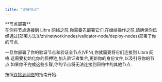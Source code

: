 ```yaml
---
title: "连接节点"
---
```



<Aside type="caution">
  **节点部署** <br />
  在你将节点连接到 Libra 网络之前,你需要先部署它们.在继续操作之前,请确保你已经通过[部署方法](/zh/network/nodes/validator-node/deploy-nodes)部署了你的节点.
</Aside>

一旦你部署了你的验证节点和验证全节点(VFN),你就需要将它们连接到 Libra 网络.这需要初始化你的质押池,加入验证者集合,更新你的身份文件,以及引导你的节点.如果你不完成这些步骤,你的节点将无法连接到网络中的其他节点.

按照[连接到网络](/zh/network/nodes/validator-node/connect-nodes/connect-to-libra2-network)的指南开始.
